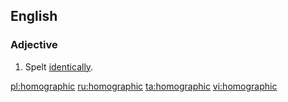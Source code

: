 ==English==

===Adjective===
{{en-adj|-}}

# Spelt [[identical]]ly.

[[pl:homographic]]
[[ru:homographic]]
[[ta:homographic]]
[[vi:homographic]]